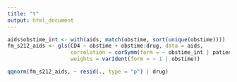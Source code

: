 ```yaml
---
title: "t"
output: html_document
---
```


```r
aids$obstime_int <- with(aids, match(obstime, sort(unique(obstime))))
fm_s212_aids <- gls(CD4 ~ obstime + obstime:drug, data = aids,
                    correlation = corSymm(form = ~ obstime_int | patient),
                    weights = varIdent(form = ~ 1 | obstime))

qqnorm(fm_s212_aids, ~ resid(., type = "p") | drug)
```

